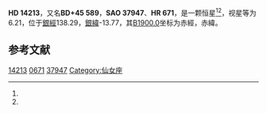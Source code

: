 {{Starbox begin
| name = HD 14213
}}
{{Starbox observe
| epoch = [[J2000.0|J2000.0]]
| constell = {{星座名待查}}<ref name=SIMBAD>{{cite web
 | url=http://simbad.u-strasbg.fr/simbad/sim-id?Ident=HR+671
 | title=Pulsating variable Star
 | publisher=Centre de Données astronomiques de Strasbourg
 | work=SIMBAD
 | accessdate=2012-07-13
 | archive-date=2016-03-17
 | archive-url=https://web.archive.org/web/20160317142219/http://simbad.u-strasbg.fr/simbad/sim-id?Ident=HR+671
 | dead-url=no
 }}</ref><ref name=DATA>{{cite web
 | url=http://vizier.u-strasbg.fr/viz-bin/VizieR-5?-out.add=.&-source=5050&-corr=PK=HR&-out.max=9999&HR=671
 | title=VizieR Detailed Page
 | accessdate=2012-07-13
 | archive-date=2019-02-16
 | archive-url=https://web.archive.org/web/20190216084601/http://vizier.u-strasbg.fr/viz-bin/VizieR-5?-out.add=.&-source=5050&-corr=PK=HR&-out.max=9999&HR=671
 | dead-url=no
 }}</ref>
| 星官 = 
| ra = {{RA|2|19|10.9}}<ref name=SIMBAD /><ref name=DATA />
| dec = {{DEC|+46|28|21}}<ref name=SIMBAD /><ref name=DATA />
| appmag_v = 6.21<ref name=SIMBAD /><ref name=DATA />
}}
{{Starbox character
| class = A4V<ref name=SIMBAD /><ref name=DATA />
| b-v = <ref name=SIMBAD /><ref name=DATA />
| u-b = <ref name=SIMBAD /><ref name=DATA />
| r-i = <ref name=SIMBAD /><ref name=DATA />
| variable = 
}}
{{Starbox astrometry
| radial_v = 
| prop_mo_ra = -15
| parallax = 
| p_error = 
}}
{{Starbox catalog
| names =BD+45 589，[[SAO星表|SAO]] 37947，[[HD星表|HD]] 14213，[[HR星表|HR]] 671}}
{{Starbox reference |Simbad=HR+671}}
{{Starbox end}}

'''HD 14213'''，又名'''BD+45 589'''，'''SAO 37947'''、'''HR 671'''，是一颗恒星<ref name=SIMBAD /><ref name=DATA />，视星等为6.21，位于[[銀道座標系|銀經]]138.29，[[銀道座標系|銀緯]]-13.77，其[[B1900.0|B1900.0]]坐标为赤經{{RA|2|12|45.6}}，赤緯{{DEC|+46|-13.77|40}}。

== 参考文献 ==
{{reflist}}

{{star-stub}}

[[Category:HD和HDE天體|14213]]
[[Category:HR天體|0671]]
[[Category:SAO天體|37947]]
[[Category:仙女座|Category:仙女座]]